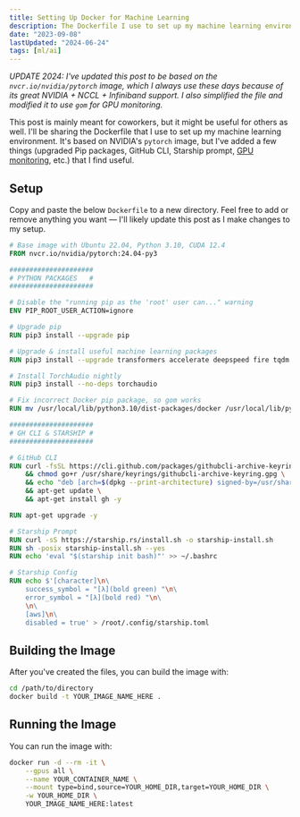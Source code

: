 ```yaml
---
title: Setting Up Docker for Machine Learning
description: The Dockerfile I use to set up my machine learning environment.
date: "2023-09-08"
lastUpdated: "2024-06-24"
tags: [ml/ai]
---
```


_UPDATE 2024: I've updated this post to be based on the `nvcr.io/nvidia/pytorch` image, which I always use these days because of its great NVIDIA + NCCL + Infiniband support. I also simplified the file and modified it to use `gom` for GPU monitoring._

This post is mainly meant for coworkers, but it might be useful for others as well. I'll be sharing the Dockerfile that I use to set up my machine learning environment. It's based on NVIDIA's `pytorch` image, but I've added a few things (upgraded Pip packages, GitHub CLI, Starship prompt, [GPU monitoring](./2023-10-16-gom-gpu-monitor-nvidia-smi-replacement), etc.) that I find useful.

## Setup

Copy and paste the below `Dockerfile` to a new directory. Feel free to add or remove anything you want — I'll likely update this post as I make changes to my setup.

```dockerfile
# Base image with Ubuntu 22.04, Python 3.10, CUDA 12.4
FROM nvcr.io/nvidia/pytorch:24.04-py3

#####################
# PYTHON PACKAGES   #
#####################

# Disable the "running pip as the 'root' user can..." warning
ENV PIP_ROOT_USER_ACTION=ignore

# Upgrade pip
RUN pip3 install --upgrade pip

# Upgrade & install useful machine learning packages
RUN pip3 install --upgrade transformers accelerate deepspeed fire tqdm openai numpy rouge_score wandb ipython emoji tokenizers evaluate matplotlib seaborn lm-eval jupyter nltk tiktoken aiolimiter swifter pytorch-lightning lightning sentencepiece jsonargparse[signatures] bitsandbytes datasets zstandard rich transformer_lens librosa soundfile gom git+https://github.com/stanfordnlp/pyvene.git git+https://github.com/stanfordnlp/pyreft.git

# Install TorchAudio nightly
RUN pip3 install --no-deps torchaudio

# Fix incorrect Docker pip package, so gom works
RUN mv /usr/local/lib/python3.10/dist-packages/docker /usr/local/lib/python3.10/dist-packages/docker_old

#####################
# GH CLI & STARSHIP #
#####################

# GitHub CLI
RUN curl -fsSL https://cli.github.com/packages/githubcli-archive-keyring.gpg | dd of=/usr/share/keyrings/githubcli-archive-keyring.gpg \
    && chmod go+r /usr/share/keyrings/githubcli-archive-keyring.gpg \
    && echo "deb [arch=$(dpkg --print-architecture) signed-by=/usr/share/keyrings/githubcli-archive-keyring.gpg] https://cli.github.com/packages stable main" | tee /etc/apt/sources.list.d/github-cli.list > /dev/null \
    && apt-get update \
    && apt-get install gh -y

RUN apt-get upgrade -y

# Starship Prompt
RUN curl -sS https://starship.rs/install.sh -o starship-install.sh 
RUN sh -posix starship-install.sh --yes
RUN echo 'eval "$(starship init bash)"' >> ~/.bashrc

# Starship Config
RUN echo $'[character]\n\
    success_symbol = "[λ](bold green) "\n\
    error_symbol = "[λ](bold red) "\n\
    \n\
    [aws]\n\
    disabled = true' > /root/.config/starship.toml
```

## Building the Image

After you've created the files, you can build the image with:

```bash
cd /path/to/directory
docker build -t YOUR_IMAGE_NAME_HERE .
```

## Running the Image

You can run the image with:

```bash
docker run -d --rm -it \
    --gpus all \
    --name YOUR_CONTAINER_NAME \
    --mount type=bind,source=YOUR_HOME_DIR,target=YOUR_HOME_DIR \
    -w YOUR_HOME_DIR \
    YOUR_IMAGE_NAME_HERE:latest
```